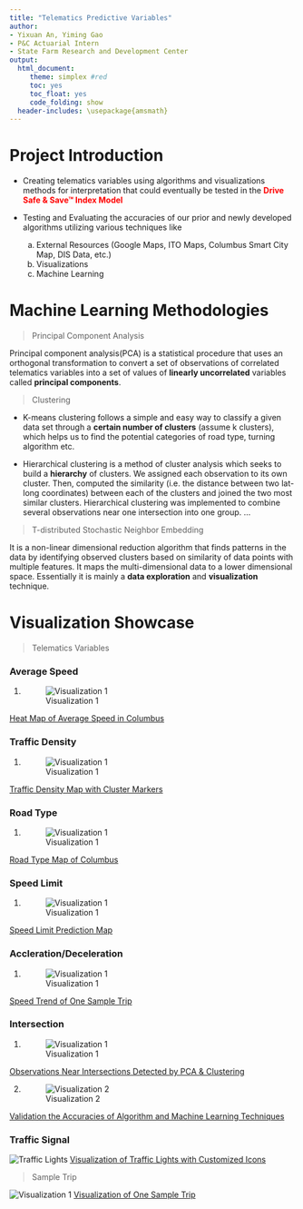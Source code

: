 ```yaml
---
title: "Telematics Predictive Variables"
author:
- Yixuan An, Yiming Gao  
- P&C Actuarial Intern
- State Farm Research and Development Center
output: 
  html_document:
     theme: simplex #red
     toc: yes
     toc_float: yes
     code_folding: show
  header-includes: \usepackage{amsmath}
---
```

# Project Introduction

+ Creating telematics variables using algorithms and visualizations methods for interpretation that could eventually be tested in the <span style="color:red">**Drive Safe & Save™ Index Model**</span>


+ Testing and Evaluating the accuracies of our prior and newly developed algorithms utilizing various techniques like
    a) External Resources (Google Maps, ITO Maps, Columbus Smart City Map, DIS Data, etc.)
    b) Visualizations
    c) Machine Learning 

# Machine Learning Methodologies
> Principal Component Analysis

Principal component analysis(PCA) is a statistical procedure that uses an orthogonal transformation to convert a set of observations of correlated telematics variables into a set of values of **linearly uncorrelated** variables called **principal components**.


> Clustering

+ K-means clustering follows a simple and easy way to classify a given data set through a **certain number of clusters** (assume k clusters), which helps us to find the potential categories of road type, turning algorithm etc.

+ Hierarchical clustering is a method of cluster analysis which seeks to build a **hierarchy** of clusters. We assigned each observation to its own cluster. Then, computed the similarity (i.e. the distance between two lat-long coordinates) between each of the clusters and joined the two most similar clusters. Hierarchical clustering was implemented to combine several observations near one intersection into one group. ...


> T-distributed Stochastic Neighbor Embedding

It is a non-linear dimensional reduction algorithm that finds patterns in the data by identifying observed clusters based on similarity of data points with multiple features. It maps the multi-dimensional data to a lower dimensional space. Essentially it is mainly a **data exploration** and **visualization** technique.

# Visualization Showcase



> Telematics Variables

### Average Speed
1. ![Visualization 1](/san-data/usecase/magnet_g/misc/PCA_DATA_VIS/yixuan/Summer 2017/visualization summary/heat.JPG) 

[Heat Map of Average Speed in Columbus](https://sf-rstudio-server-discovery.opr.statefarm.org/s/38ca0cfc78a31a88e99eb/file_show?path=%2Fsan-data%2Fusecase%2Fmagnet_g%2Fmisc%2FPCA_DATA_VIS%2Fyixuan%2FSummer+2017%2Fvisualization+summary%2Favg_speed_0313_columbus.html)

### Traffic Density
1. ![Visualization 1](/san-data/usecase/magnet_g/misc/PCA_DATA_VIS/yixuan/Summer 2017/visualization summary/trafficdensity.JPG) 

[Traffic Density Map with Cluster Markers](https://sf-rstudio-server-discovery.opr.statefarm.org/s/38ca0cfc78a31a88e99eb/file_show?path=%2Fsan-data%2Fusecase%2Fmagnet_g%2Fmisc%2FPCA_DATA_VIS%2Fyixuan%2FSummer+2017%2Fvisualization+summary%2Ftraffic_density_active.html)


### Road Type
1. ![Visualization 1](/san-data/usecase/magnet_g/misc/PCA_DATA_VIS/yixuan/Summer 2017/visualization summary/roadtyype.JPG) 

[Road Type Map of Columbus](https://sf-rstudio-server-discovery.opr.statefarm.org/s/38ca0cfc78a31a88e99eb/file_show?path=%2Fsan-data%2Fusecase%2Fmagnet_g%2Fmisc%2FPCA_DATA_VIS%2Fyixuan%2FSummer+2017%2Fvisualization+summary%2Froad_type_0313_columbus.html)


### Speed Limit
1. ![Visualization 1](/san-data/usecase/magnet_g/misc/PCA_DATA_VIS/yixuan/Summer 2017/visualization summary/speedlim.JPG) 

[Speed Limit Prediction Map](https://sf-rstudio-server-discovery.opr.statefarm.org/s/38ca0cfc78a31a88e99eb/file_show?path=%2Fsan-data%2Fusecase%2Fmagnet_g%2Fmisc%2FPCA_DATA_VIS%2Fyixuan%2FSummer+2017%2Fvisualization+summary%2Fspeed_lim_0313_columbus.html)


### Accleration/Deceleration
1. ![Visualization 1](/san-data/usecase/magnet_g/misc/PCA_DATA_VIS/yixuan/Summer 2017/visualization summary/acc.PNG) 

[Speed Trend of One Sample Trip](https://sf-rstudio-server-discovery.opr.statefarm.org/s/38ca0cfc78a31a88e99eb/file_show?path=%2Fsan-data%2Fusecase%2Fmagnet_g%2Fmisc%2FPCA_DATA_VIS%2Fyixuan%2FSummer+2017%2Fvisualization+summary%2Facc.PNG)



### Intersection
1. ![Visualization 1](/san-data/usecase/magnet_g/misc/PCA_DATA_VIS/yixuan/Summer 2017/visualization summary/inter1.JPG) 

[Observations Near Intersections Detected by PCA & Clustering](https://sf-rstudio-server-discovery.opr.statefarm.org/s/38ca0cfc78a31a88e99eb/file_show?path=%2Fsan-data%2Fusecase%2Fmagnet_g%2Fmisc%2FPCA_DATA_VIS%2Fyixuan%2FSummer+2017%2Fvisualization+summary%2Fintersection_cluster_cmarker.html)


2. ![Visualization 2](/san-data/usecase/magnet_g/misc/PCA_DATA_VIS/yixuan/Summer 2017/visualization summary/inter2.JPG) 

[Validation the Accuracies of Algorithm and Machine Learning Techniques](https://sf-rstudio-server-discovery.opr.statefarm.org/s/38ca0cfc78a31a88e99eb/file_show?path=%2Fsan-data%2Fusecase%2Fmagnet_g%2Fmisc%2FPCA_DATA_VIS%2Fyixuan%2FSummer+2017%2Fvisualization+summary%2Fcomparison_intersection_8.html)



### Traffic Signal
![Traffic Lights](/san-data/usecase/magnet_g/misc/PCA_DATA_VIS/yixuan/Summer 2017/visualization summary/traffic light.JPG) 
[Visualization of Traffic Lights with Customized Icons](https://sf-rstudio-server-discovery.opr.statefarm.org/s/38ca0cfc78a31a88e99eb/file_show?path=%2Fsan-data%2Fusecase%2Fmagnet_g%2Fmisc%2FPCA_DATA_VIS%2Fyixuan%2FSummer+2017%2Fvisualization+summary%2Ftraffic_light.html)




> Sample Trip

![Visualization 1](/san-data/usecase/magnet_g/misc/PCA_DATA_VIS/yixuan/Summer 2017/visualization summary/sssampel.JPG)
[Visualization of One Sample Trip](https://sf-rstudio-server-discovery.opr.statefarm.org/s/38ca0cfc78a31a88e99eb/file_show?path=%2Fsan-data%2Fusecase%2Fmagnet_g%2Fmisc%2FPCA_DATA_VIS%2Fyixuan%2FSummer+2017%2Fvisualization+summary%2Fsample_trip.3.0.html)
